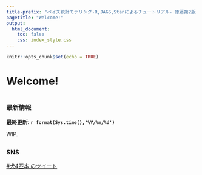 ```yaml
---
title-prefix: "ベイズ統計モデリング-R,JAGS,Stanによるチュートリアル- 原著第2版 サポートサイト"
pagetitle: "Welcome!"
output:
  html_document:
    toc: false
    css: index_style.css
---
```


```r
knitr::opts_chunk$set(echo = TRUE)

```

# Welcome!

# {.row}

## {.col-md-8}

### 最新情報

**最終更新: `r format(Sys.time(),'%Y/%m/%d')` **

WIP.

## {.col-md-4}

### SNS

<a class="twitter-timeline"  href="https://twitter.com/hashtag/%E7%8A%AC4%E5%8C%B9%E6%9C%AC" data-widget-id="899466282487095298" data-hight="600" data-width="300">#犬4匹本 のツイート</a>
<script>!function(d,s,id){var js,fjs=d.getElementsByTagName(s)[0],p=/^http:/.test(d.location)?'http':'https';if(!d.getElementById(id)){js=d.createElement(s);js.id=id;js.src=p+"://platform.twitter.com/widgets.js";fjs.parentNode.insertBefore(js,fjs);}}(document,"script","twitter-wjs");</script>
